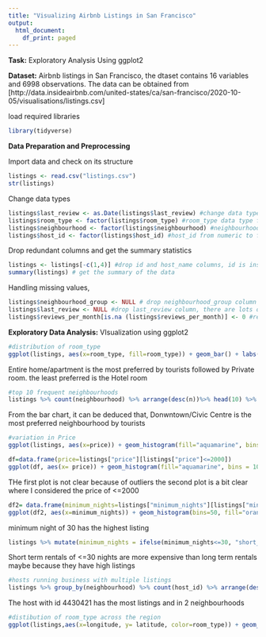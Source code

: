 ```yaml
---
title: "Visualizing Airbnb Listings in San Francisco"
output:
  html_document:
    df_print: paged
---
```

**Task:** Exploratory Analysis Using ggplot2

**Dataset:** Airbnb listings in San Francisco, the dtaset contains 16 variables and 6998 observations. The data can be obtained from [http://data.insideairbnb.com/united-states/ca/san-francisco/2020-10-05/visualisations/listings.csv]


load required libraries
```r
library(tidyverse)

```
**Data Preparation and Preprocessing**

Import data and check on its structure
```r
listings <- read.csv("listings.csv")
str(listings)
```

Change data types
```r
listings$last_review <- as.Date(listings$last_review) #change data type of last_review to Date
listings$room_type <- factor(listings$room_type) #room_type data type from character to factor
listings$neighbourhood <- factor(listings$neighbourhood) #neighbourhood data type from character to factor
listings$host_id <- factor(listings$host_id) #host_id from numeric to factor

```
Drop redundant columns and get the summary statistics
```r
listings <- listings[-c(1,4)] #drop id and host_name columns, id is insignificant and host_name for ethical reasons
summary(listings) # get the summary of the data
```
Handling missing values, 
```r
listings$neighbourhood_group <- NULL # drop neighbourhood_group column because it has all NA"s
listings$last_review <- NULL #drop last_review column, there are lots of NA's because if there were no reviews for the listings, the date doesn't exist
listings$reviews_per_month[is.na (listings$reviews_per_month)] <- 0 #replace the NA's in reviews_per_month with zero since there were no reviews for that particular day

```

**Exploratory Data Analysis:** VIsualization using ggplot2

```r
#distribution of room_type
ggplot(listings, aes(x=room_type, fill=room_type)) + geom_bar() + labs(title = "Room_type")
```
Entire home/apartment is the most preferred by tourists followed by Private room. the least preferred is the Hotel room

```r
#top 10 frequent neighbourhoods
listings %>% count(neighbourhood) %>% arrange(desc(n))%>% head(10) %>% ggplot(aes(x=neighbourhood, y=n, fill=neighbourhood)) +geom_bar(stat = "identity",position = "dodge") + coord_flip() + ylab("frequency") + labs(title = "Top 10 neighbourhoods")
```

From the bar chart, it can be deduced that, Donwntown/Civic Centre is the most preferred neighbourhood by tourists

```r
#variation in Price
ggplot(listings, aes(x=price)) + geom_histogram(fill="aquamarine", bins = 100, color= "black") + labs(title = "Price") #the histogram is not that good

df=data.frame(price=listings["price"][listings["price"]<=2000])
ggplot(df, aes(x= price)) + geom_histogram(fill="aquamarine", bins = 100, color="black") + labs(title = "Price <= 2000") #plot price <= 2000 for some clarity

```
THe first plot is not clear because of outliers
the second plot is a bit clear where I considered the price of <=2000
```r
df2= data.frame(minimum_nights=listings["minimum_nights"][listings["minimum_nights"]<=30])
ggplot(df2, aes(x=minimum_nights)) + geom_histogram(bins=50, fill="orange", color= "black")
```
minimum night of 30 has the highest listing

```r
listings %>% mutate(minimum_nights = ifelse(minimum_nights<=30, "short_term_rentals", "long_term_rentals")) %>% ggplot(aes(x=minimum_nights, y=price, fill= minimum_nights)) + geom_bar(stat = "identity")
```
Short term rentals of <=30 nights are more expensive than long term rentals maybe because they have high listings

```r
#hosts running business with multiple listings
listings %>% group_by(neighbourhood) %>% count(host_id) %>% arrange(desc(n))%>% head(10) %>% ggplot(aes(x=host_id, y=n, fill=neighbourhood)) +geom_bar(stat = "identity", position="dodge") + coord_flip() + labs(title="Hosts running business with multiple listings")
```
The host with id 4430421 has the most listings and in 2 neighbourhoods

```r
#distibution of room_type across the region
ggplot(listings,aes(x=longitude, y= latitude, color=room_type)) + geom_point()
```

